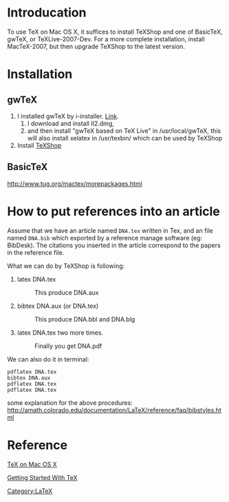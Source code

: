 = Introducation =
To use TeX on Mac OS X, it suffices to install TeXShop and one of BasicTeX, gwTeX, or TeXLive-2007-Dev. For a more complete installation, install MacTeX-2007, but then upgrade TeXShop to the latest version.

= Installation =
== gwTeX ==
# I installed gwTeX by i-installer. [http://ii2.sourceforge.net/tex-index.html Link].
## I download and install II2.dmg, 
## and then install "gwTeX based on TeX Live" in /usr/local/gwTeX, this will also install xelatex in /usr/texbin/ which can be used by TeXShop
# Install [http://www.uoregon.edu/~koch/texshop/ TeXShop]

== BasicTeX ==
http://www.tug.org/mactex/morepackages.html

= How to put references into an article =
Assume that we have an article named <tt>DNA.tex</tt> written in Tex, and an file named <tt>DNA.bib</tt> which exported by a reference manage software (eg: BibDesk). The citations you inserted in the article correspond to the papers in the reference file.

What we can do by TeXShop is following:
# latex DNA.tex
#:This produce DNA.aux
# bibtex DNA.aux (or DNA.tex)
#:This produce DNA.bbl and DNA.blg
# latex DNA.tex two more times.
#:Finally you get DNA.pdf

We can also do it in terminal:
<pre>
pdflatex DNA.tex
bibtex DNA.aux
pdflatex DNA.tex
pdflatex DNA.tex
</pre>

some explanation for the above procedures: http://amath.colorado.edu/documentation/LaTeX/reference/faq/bibstyles.html

= Reference =
[http://www.mecheng.adelaide.edu.au/%7Ewill/texstart/ TeX on Mac OS X]

[http://www.cs.wright.edu/~jslater/mac-tex/mac-tex-intro/mactexintro.html Getting Started With TeX]

[[Category:LaTeX]]